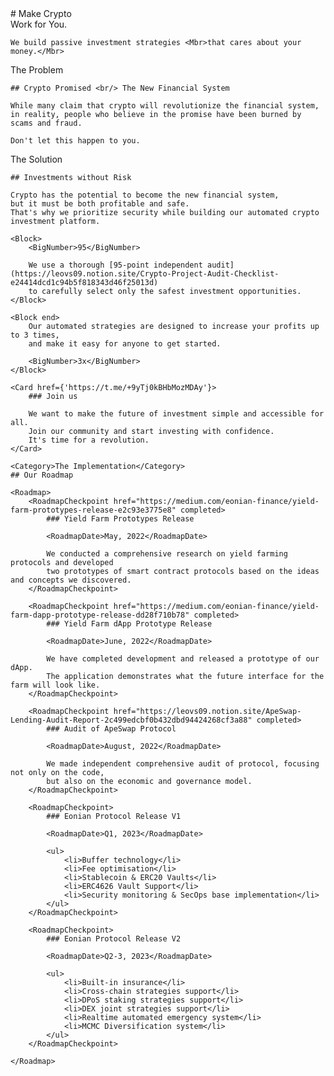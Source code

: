 <Hero>
    # Make Crypto <br/> Work <Mbr>for You.</Mbr>

    We build passive investment strategies <Mbr>that cares about your money.</Mbr>

</Hero>

<Problem>
    <Category>The Problem</Category>

    ## Crypto Promised <br/> The New Financial System

    While many claim that crypto will revolutionize the financial system,
    in reality, people who believe in the promise have been burned by scams and fraud.

    Don't let this happen to you.

</Problem>

<Solution>
    <Category>The Solution</Category>

    ## Investments without Risk

    Crypto has the potential to become the new financial system,
    but it must be both profitable and safe.
    That's why we prioritize security while building our automated crypto investment platform.

    <Block>
        <BigNumber>95</BigNumber>

        We use a thorough [95-point independent audit](https://leovs09.notion.site/Crypto-Project-Audit-Checklist-e24414dcd1c94b5f818343d46f25013d)
        to carefully select only the safest investment opportunities.
    </Block>

    <Block end>
        Our automated strategies are designed to increase your profits up to 3 times,
        and make it easy for anyone to get started.

        <BigNumber>3x</BigNumber>
    </Block>

    <Card href={'https://t.me/+9yTj0kBHbMozMDAy'}>
        ### Join us

        We want to make the future of investment simple and accessible for all.
        Join our community and start investing with confidence.
        It's time for a revolution.
    </Card>

</Solution>

<RoadmapContainer>

    <Category>The Implementation</Category>
    ## Our Roadmap

    <Roadmap>
        <RoadmapCheckpoint href="https://medium.com/eonian-finance/yield-farm-prototypes-release-e2c93e3775e8" completed>
            ### Yield Farm Prototypes Release

            <RoadmapDate>May, 2022</RoadmapDate>

            We conducted a comprehensive research on yield farming protocols and developed
            two prototypes of smart contract protocols based on the ideas and concepts we discovered.
        </RoadmapCheckpoint>
        
        <RoadmapCheckpoint href="https://medium.com/eonian-finance/yield-farm-dapp-prototype-release-dd28f710b78" completed>
            ### Yield Farm dApp Prototype Release

            <RoadmapDate>June, 2022</RoadmapDate>

            We have completed development and released a prototype of our dApp.
            The application demonstrates what the future interface for the farm will look like.
        </RoadmapCheckpoint>
        
        <RoadmapCheckpoint href="https://leovs09.notion.site/ApeSwap-Lending-Audit-Report-2c499edcbf0b432dbd94424268cf3a88" completed>
            ### Audit of ApeSwap Protocol

            <RoadmapDate>August, 2022</RoadmapDate>

            We made independent comprehensive audit of protocol, focusing not only on the code,
            but also on the economic and governance model. 
        </RoadmapCheckpoint>
        
        <RoadmapCheckpoint>
            ### Eonian Protocol Release V1

            <RoadmapDate>Q1, 2023</RoadmapDate>

            <ul>
                <li>Buffer technology</li>
                <li>Fee optimisation</li>
                <li>Stablecoin & ERC20 Vaults</li>
                <li>ERC4626 Vault Support</li>
                <li>Security monitoring & SecOps base implementation</li>
            </ul>
        </RoadmapCheckpoint>

        <RoadmapCheckpoint>
            ### Eonian Protocol Release V2

            <RoadmapDate>Q2-3, 2023</RoadmapDate>

            <ul>
                <li>Built-in insurance</li>
                <li>Cross-chain strategies support</li>
                <li>DPoS staking strategies support</li>
                <li>DEX joint strategies support</li>
                <li>Realtime automated emergency system</li>
                <li>MCMC Diversification system</li>
            </ul>
        </RoadmapCheckpoint>

    </Roadmap>

</RoadmapContainer>
